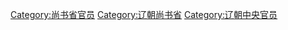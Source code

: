 [[Category:尚书省官员|Category:尚书省官员]]
[[Category:辽朝尚书省|Category:辽朝尚书省]]
[[Category:辽朝中央官员|Category:辽朝中央官员]]